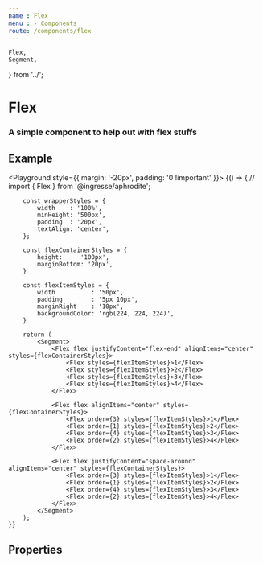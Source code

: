 ```yaml
---
name : Flex
menu : › Components
route: /components/flex
---
```


    Flex,
    Segment,
} from '../';


# Flex
### A simple component to help out with flex stuffs


## Example

<Playground style={{ margin: '-20px', padding: '0 !important' }}>
    {() => {
        // import { Flex } from '@ingresse/aphrodite';

        const wrapperStyles = {
            width    : '100%',
            minHeight: '500px',
            padding  : '20px',
            textAlign: 'center',
        };

        const flexContainerStyles = {
            height:     '100px',
            marginBottom: '20px',
        }

        const flexItemStyles = {
            width          : '50px',
            padding        : '5px 10px',
            marginRight    : '10px',
            backgroundColor: 'rgb(224, 224, 224)',
        }

        return (
            <Segment>
                <Flex flex justifyContent="flex-end" alignItems="center" styles={flexContainerStyles}>
                    <Flex styles={flexItemStyles}>1</Flex>
                    <Flex styles={flexItemStyles}>2</Flex>
                    <Flex styles={flexItemStyles}>3</Flex>
                    <Flex styles={flexItemStyles}>4</Flex>
                </Flex>

                <Flex flex alignItems="center" styles={flexContainerStyles}>
                    <Flex order={3} styles={flexItemStyles}>1</Flex>
                    <Flex order={1} styles={flexItemStyles}>2</Flex>
                    <Flex order={4} styles={flexItemStyles}>3</Flex>
                    <Flex order={2} styles={flexItemStyles}>4</Flex>
                </Flex>

                <Flex flex justifyContent="space-around" alignItems="center" styles={flexContainerStyles}>
                    <Flex order={3} styles={flexItemStyles}>1</Flex>
                    <Flex order={1} styles={flexItemStyles}>2</Flex>
                    <Flex order={4} styles={flexItemStyles}>3</Flex>
                    <Flex order={2} styles={flexItemStyles}>4</Flex>
                </Flex>
            </Segment>
        );
    }}
</Playground>


## Properties

<Props of={Flex} />
